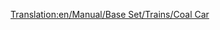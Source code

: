 [[Translation:en/Manual/Base Set/Trains/Coal Car]]
{{en/Manual/Base Set/Trains/Trains Carriages new|NormalCost=£1,375 ($2,750)
|NormalWeight=18 / 48 t
|Picture= [[File:en/Manual/Base Set/Trains/Coaltruck.png]]
|NormalCapacity=30 tonnes of coal
|MonoCost=£1,375 ($2,750)
|MonoWeight=18 / 53 t
|MonoCapacity=35 tonnes of coal
|MagCost=£1,375 ($2,750)
|MagWeight=18 / 55 t
|MagCapacity=37 tonnes of coal
|Description=[[en/Manual/Base Set/Trains/Coal Car]] can haul [[en/Manual/Base Set/Cargos/Coal]]. This wagon is available in [[en/Manual/Climates#temperate | Temperate]] and [[en/Manual/Climates#sub-arctic | Sub-Arctic]] climates.
}}